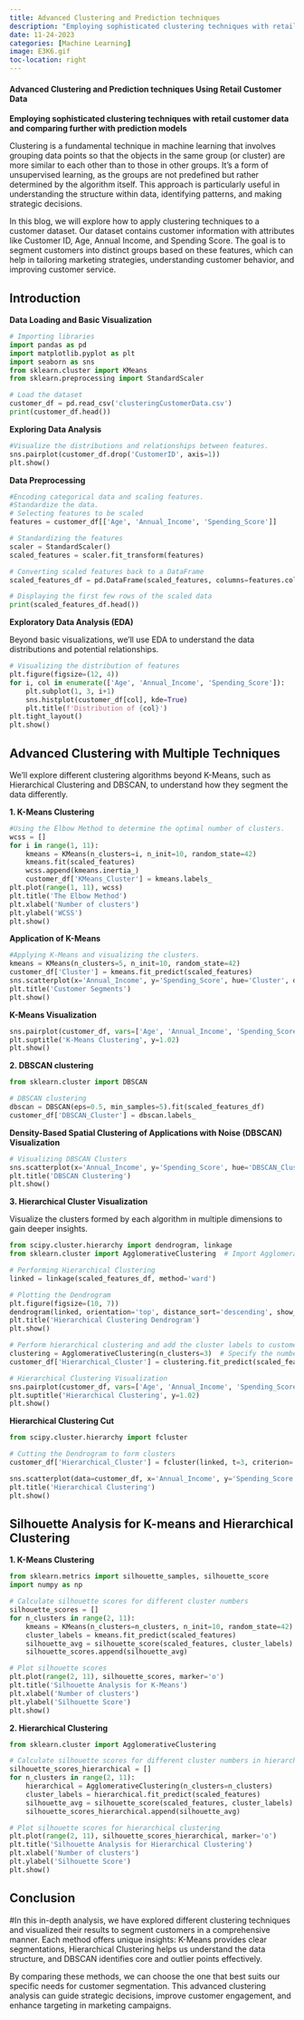 ```yaml
---
title: Advanced Clustering and Prediction techniques
description: "Employing sophisticated clustering techniques with retail customer data and comparing further with prediction models"
date: 11-24-2023
categories: [Machine Learning]
image: E3K6.gif
toc-location: right
---
```


#### Advanced Clustering and Prediction techniques Using Retail Customer Data

**Employing sophisticated clustering techniques with retail customer data and comparing further with prediction models**

Clustering is a fundamental technique in machine learning that involves grouping data points so that the objects in the same group (or cluster) are more similar to each other than to those in other groups. It's a form of unsupervised learning, as the groups are not predefined but rather determined by the algorithm itself. This approach is particularly useful in understanding the structure within data, identifying patterns, and making strategic decisions.

In this blog, we will explore how to apply clustering techniques to a customer dataset. Our dataset contains customer information with attributes like Customer ID, Age, Annual Income, and Spending Score. The goal is to segment customers into distinct groups based on these features, which can help in tailoring marketing strategies, understanding customer behavior, and improving customer service.

## Introduction

**Data Loading and Basic Visualization**

```python
# Importing libraries
import pandas as pd
import matplotlib.pyplot as plt
import seaborn as sns
from sklearn.cluster import KMeans
from sklearn.preprocessing import StandardScaler

# Load the dataset
customer_df = pd.read_csv('clusteringCustomerData.csv')
print(customer_df.head())
```

**Exploring Data Analysis**

```python
#Visualize the distributions and relationships between features.
sns.pairplot(customer_df.drop('CustomerID', axis=1))
plt.show()
```


**Data Preprocessing**

```python
#Encoding categorical data and scaling features.
#Standardize the data.
# Selecting features to be scaled
features = customer_df[['Age', 'Annual_Income', 'Spending_Score']]

# Standardizing the features
scaler = StandardScaler()
scaled_features = scaler.fit_transform(features)

# Converting scaled features back to a DataFrame
scaled_features_df = pd.DataFrame(scaled_features, columns=features.columns)

# Displaying the first few rows of the scaled data
print(scaled_features_df.head())
```


**Exploratory Data Analysis (EDA)**

Beyond basic visualizations, we'll use EDA to understand the data distributions and potential relationships.
```python
# Visualizing the distribution of features
plt.figure(figsize=(12, 4))
for i, col in enumerate(['Age', 'Annual_Income', 'Spending_Score']):
    plt.subplot(1, 3, i+1)
    sns.histplot(customer_df[col], kde=True)
    plt.title(f'Distribution of {col}')
plt.tight_layout()
plt.show()
```


## Advanced Clustering with Multiple Techniques

We'll explore different clustering algorithms beyond K-Means, such as Hierarchical Clustering and DBSCAN, to understand how they segment the data differently.

**1. K-Means Clustering**

```python
#Using the Elbow Method to determine the optimal number of clusters.
wcss = []
for i in range(1, 11):
    kmeans = KMeans(n_clusters=i, n_init=10, random_state=42)
    kmeans.fit(scaled_features)
    wcss.append(kmeans.inertia_)
    customer_df['KMeans_Cluster'] = kmeans.labels_
plt.plot(range(1, 11), wcss)
plt.title('The Elbow Method')
plt.xlabel('Number of clusters')
plt.ylabel('WCSS')
plt.show()
```


**Application of K-Means**

```python
#Applying K-Means and visualizing the clusters.
kmeans = KMeans(n_clusters=5, n_init=10, random_state=42)
customer_df['Cluster'] = kmeans.fit_predict(scaled_features)
sns.scatterplot(x='Annual_Income', y='Spending_Score', hue='Cluster', data=customer_df, palette='viridis')
plt.title('Customer Segments')
plt.show()
```


**K-Means Visualization**

```python
sns.pairplot(customer_df, vars=['Age', 'Annual_Income', 'Spending_Score'], hue='KMeans_Cluster', palette='viridis')
plt.suptitle('K-Means Clustering', y=1.02)
plt.show()
```


**2. DBSCAN clustering**

```python
from sklearn.cluster import DBSCAN

# DBSCAN clustering
dbscan = DBSCAN(eps=0.5, min_samples=5).fit(scaled_features_df)
customer_df['DBSCAN_Cluster'] = dbscan.labels_
```


**Density-Based Spatial Clustering of Applications with Noise (DBSCAN) Visualization**

```python
# Visualizing DBSCAN Clusters
sns.scatterplot(x='Annual_Income', y='Spending_Score', hue='DBSCAN_Cluster', data=customer_df, palette='viridis')
plt.title('DBSCAN Clustering')
plt.show()
```


**3. Hierarchical Cluster Visualization**

Visualize the clusters formed by each algorithm in multiple dimensions to gain deeper insights.

```python
from scipy.cluster.hierarchy import dendrogram, linkage
from sklearn.cluster import AgglomerativeClustering  # Import AgglomerativeClustering

# Performing Hierarchical Clustering
linked = linkage(scaled_features_df, method='ward')

# Plotting the Dendrogram
plt.figure(figsize=(10, 7))
dendrogram(linked, orientation='top', distance_sort='descending', show_leaf_counts=True)
plt.title('Hierarchical Clustering Dendrogram')
plt.show()

# Perform hierarchical clustering and add the cluster labels to customer_df
clustering = AgglomerativeClustering(n_clusters=3)  # Specify the number of clusters
customer_df['Hierarchical_Cluster'] = clustering.fit_predict(scaled_features_df)

# Hierarchical Clustering Visualization
sns.pairplot(customer_df, vars=['Age', 'Annual_Income', 'Spending_Score'], hue='Hierarchical_Cluster', palette='viridis')
plt.suptitle('Hierarchical Clustering', y=1.02)
plt.show()
```


**Hierarchical Clustering Cut**
```python
from scipy.cluster.hierarchy import fcluster

# Cutting the Dendrogram to form clusters
customer_df['Hierarchical_Cluster'] = fcluster(linked, t=3, criterion='maxclust')

sns.scatterplot(data=customer_df, x='Annual_Income', y='Spending_Score', hue='Hierarchical_Cluster', palette='viridis')
plt.title('Hierarchical Clustering')
plt.show()
```


## Silhouette Analysis for K-means and Hierarchical Clustering

**1. K-Means Clustering**

```python
from sklearn.metrics import silhouette_samples, silhouette_score
import numpy as np

# Calculate silhouette scores for different cluster numbers
silhouette_scores = []
for n_clusters in range(2, 11):
    kmeans = KMeans(n_clusters=n_clusters, n_init=10, random_state=42)
    cluster_labels = kmeans.fit_predict(scaled_features)
    silhouette_avg = silhouette_score(scaled_features, cluster_labels)
    silhouette_scores.append(silhouette_avg)

# Plot silhouette scores
plt.plot(range(2, 11), silhouette_scores, marker='o')
plt.title('Silhouette Analysis for K-Means')
plt.xlabel('Number of clusters')
plt.ylabel('Silhouette Score')
plt.show()
```


**2. Hierarchical Clustering**

```python
from sklearn.cluster import AgglomerativeClustering

# Calculate silhouette scores for different cluster numbers in hierarchical clustering
silhouette_scores_hierarchical = []
for n_clusters in range(2, 11):
    hierarchical = AgglomerativeClustering(n_clusters=n_clusters)
    cluster_labels = hierarchical.fit_predict(scaled_features)
    silhouette_avg = silhouette_score(scaled_features, cluster_labels)
    silhouette_scores_hierarchical.append(silhouette_avg)

# Plot silhouette scores for hierarchical clustering
plt.plot(range(2, 11), silhouette_scores_hierarchical, marker='o')
plt.title('Silhouette Analysis for Hierarchical Clustering')
plt.xlabel('Number of clusters')
plt.ylabel('Silhouette Score')
plt.show()
```


## Conclusion

#In this in-depth analysis, we have explored different clustering techniques and visualized their results to segment customers in a comprehensive manner. Each method offers unique insights: K-Means provides clear segmentations, Hierarchical Clustering helps us understand the data structure, and DBSCAN identifies core and outlier points effectively. 

By comparing these methods, we can choose the one that best suits our specific needs for customer segmentation. This advanced clustering analysis can guide strategic decisions, improve customer engagement, and enhance targeting in marketing campaigns.


```{=html}
<script>
const tooltipTriggerList = document.querySelectorAll('[data-bs-toggle="tooltip"]')
const tooltipList = [...tooltipTriggerList].map(tooltipTriggerEl => new bootstrap.Tooltip(tooltipTriggerEl))
</script>
<style>
div#quarto-sidebar-glass { display: none !important; }
ul.navbar-nav.navbar-nav-scroll { -webkit-flex-direction: row !important; }
/* #quarto-sidebar { padding: 5px; }
#quarto-sidebar > * { padding: 5px; }
div.sidebar-menu-container > * { padding: 5px 5px 5px 5px; }
#quarto-margin-sidebar { padding: 40px; } */
</style>
```
